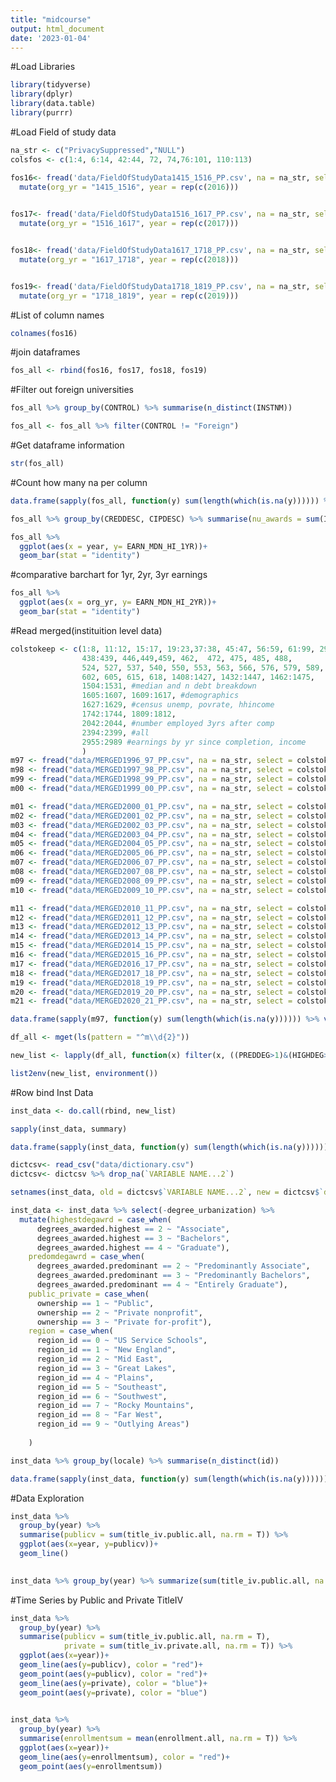 ```yaml
---
title: "midcourse"
output: html_document
date: '2023-01-04'
---
```

#Load Libraries
```r
library(tidyverse)
library(dplyr)
library(data.table)
library(purrr)
```


#Load Field of study data
```r
na_str <- c("PrivacySuppressed","NULL")
colsfos <- c(1:4, 6:14, 42:44, 72, 74,76:101, 110:113)

fos16<- fread('data/FieldOfStudyData1415_1516_PP.csv', na = na_str, select = colsfos)%>% 
  mutate(org_yr = "1415_1516", year = rep(c(2016)))
  

fos17<- fread('data/FieldOfStudyData1516_1617_PP.csv', na = na_str, select = colsfos)%>% 
  mutate(org_yr = "1516_1617", year = rep(c(2017)))


fos18<- fread('data/FieldOfStudyData1617_1718_PP.csv', na = na_str, select = colsfos)%>% 
  mutate(org_yr = "1617_1718", year = rep(c(2018)))


fos19<- fread('data/FieldOfStudyData1718_1819_PP.csv', na = na_str, select = colsfos)%>% 
  mutate(org_yr = "1718_1819", year = rep(c(2019)))
```


#List of column names
```r
colnames(fos16)
```


#join dataframes
```r
fos_all <- rbind(fos16, fos17, fos18, fos19)
```

#Filter out foreign universities
```r
fos_all %>% group_by(CONTROL) %>% summarise(n_distinct(INSTNM))
```
```r
fos_all <- fos_all %>% filter(CONTROL != "Foreign")
```

#Get dataframe information
```r
str(fos_all)
```
#Count how many na per column
```r
data.frame(sapply(fos_all, function(y) sum(length(which(is.na(y)))))) %>% view()
```

```r
fos_all %>% group_by(CREDDESC, CIPDESC) %>% summarise(nu_awards = sum(IPEDSCOUNT2, na.rm = T))
```




```r
fos_all %>% 
  ggplot(aes(x = year, y= EARN_MDN_HI_1YR))+
  geom_bar(stat = "identity")
```
#comparative barchart for 1yr, 2yr, 3yr earnings
```r
fos_all %>% 
  ggplot(aes(x = org_yr, y= EARN_MDN_HI_2YR))+
  geom_bar(stat = "identity")
```





#Read merged(instituition level data)
```r
colstokeep <- c(1:8, 11:12, 15:17, 19:23,37:38, 45:47, 56:59, 61:99, 290:388, 397:426, 429:432,
                438:439, 446,449,459, 462,  472, 475, 485, 488,
                524, 527, 537, 540, 550, 553, 563, 566, 576, 579, 589, 592,
                602, 605, 615, 618, 1408:1427, 1432:1447, 1462:1475,
                1504:1531, #median and n debt breakdown
                1605:1607, 1609:1617, #demographics
                1627:1629, #census unemp, povrate, hhincome 
                1742:1744, 1809:1812, 
                2042:2044, #number employed 3yrs after comp
                2394:2399, #all
                2955:2989 #earnings by yr since completion, income
                )
m97 <- fread("data/MERGED1996_97_PP.csv", na = na_str, select = colstokeep) %>%mutate(year = rep(c(1997))) 
m98 <- fread("data/MERGED1997_98_PP.csv", na = na_str, select = colstokeep)%>% mutate(year = rep(c(1998)))
m99 <- fread("data/MERGED1998_99_PP.csv", na = na_str, select = colstokeep)%>% mutate(year = rep(c(1999)))
m00 <- fread("data/MERGED1999_00_PP.csv", na = na_str, select = colstokeep)%>% mutate(year = rep(c(2000)))

m01 <- fread("data/MERGED2000_01_PP.csv", na = na_str, select = colstokeep)%>% mutate(year = rep(c(2001)))
m02 <- fread("data/MERGED2001_02_PP.csv", na = na_str, select = colstokeep)%>% mutate(year = rep(c(2002)))
m03 <- fread("data/MERGED2002_03_PP.csv", na = na_str, select = colstokeep)%>% mutate(year = rep(c(2003)))
m04 <- fread("data/MERGED2003_04_PP.csv", na = na_str, select = colstokeep)%>% mutate(year = rep(c(2004)))
m05 <- fread("data/MERGED2004_05_PP.csv", na = na_str, select = colstokeep)%>% mutate(year = rep(c(2005)))
m06 <- fread("data/MERGED2005_06_PP.csv", na = na_str, select = colstokeep)%>% mutate(year = rep(c(2006)))
m07 <- fread("data/MERGED2006_07_PP.csv", na = na_str, select = colstokeep)%>% mutate(year = rep(c(2007)))
m08 <- fread("data/MERGED2007_08_PP.csv", na = na_str, select = colstokeep)%>% mutate(year = rep(c(2008)))
m09 <- fread("data/MERGED2008_09_PP.csv", na = na_str, select = colstokeep)%>% mutate(year = rep(c(2009)))
m10 <- fread("data/MERGED2009_10_PP.csv", na = na_str, select = colstokeep)%>% mutate(year = rep(c(2010)))

m11 <- fread("data/MERGED2010_11_PP.csv", na = na_str, select = colstokeep)%>% mutate(year = rep(c(2011)))
m12 <- fread("data/MERGED2011_12_PP.csv", na = na_str, select = colstokeep)%>% mutate(year = rep(c(2012)))
m13 <- fread("data/MERGED2012_13_PP.csv", na = na_str, select = colstokeep)%>% mutate(year = rep(c(2013)))
m14 <- fread("data/MERGED2013_14_PP.csv", na = na_str, select = colstokeep)%>% mutate(year = rep(c(2014)))
m15 <- fread("data/MERGED2014_15_PP.csv", na = na_str, select = colstokeep)%>% mutate(year = rep(c(2015)))
m16 <- fread("data/MERGED2015_16_PP.csv", na = na_str, select = colstokeep)%>% mutate(year = rep(c(2016)))
m17 <- fread("data/MERGED2016_17_PP.csv", na = na_str, select = colstokeep)%>% mutate(year = rep(c(2017)))
m18 <- fread("data/MERGED2017_18_PP.csv", na = na_str, select = colstokeep)%>% mutate(year = rep(c(2018)))
m19 <- fread("data/MERGED2018_19_PP.csv", na = na_str, select = colstokeep)%>% mutate(year = rep(c(2019)))
m20 <- fread("data/MERGED2019_20_PP.csv", na = na_str, select = colstokeep)%>% mutate(year = rep(c(2020)))
m21 <- fread("data/MERGED2020_21_PP.csv", na = na_str, select = colstokeep)%>% mutate(year = rep(c(2021)))

```


```r
data.frame(sapply(m97, function(y) sum(length(which(is.na(y)))))) %>% view()
```

```r
df_all <- mget(ls(pattern = "^m\\d{2}"))
```

```r
new_list <- lapply(df_all, function(x) filter(x, ((PREDDEG>1)&(HIGHDEG>1)&(PREDDEG<4))))

list2env(new_list, environment())
```



#Row bind Inst Data

```r
inst_data <- do.call(rbind, new_list)
```
```r
sapply(inst_data, summary)
```

```r
data.frame(sapply(inst_data, function(y) sum(length(which(is.na(y)))))) %>% view()
```

```r
dictcsv<- read_csv("data/dictionary.csv")
dictcsv<- dictcsv %>% drop_na(`VARIABLE NAME...2`)
```

```r
setnames(inst_data, old = dictcsv$`VARIABLE NAME...2`, new = dictcsv$`developer-friendly name...6`, skip_absent = TRUE)
```

```r
inst_data <- inst_data %>% select(-degree_urbanization) %>% 
  mutate(highestdegawrd = case_when(
      degrees_awarded.highest == 2 ~ "Associate",
      degrees_awarded.highest == 3 ~ "Bachelors",
      degrees_awarded.highest == 4 ~ "Graduate"),
    predomdegawrd = case_when(
      degrees_awarded.predominant == 2 ~ "Predominantly Associate",
      degrees_awarded.predominant == 3 ~ "Predominantly Bachelors",
      degrees_awarded.predominant == 4 ~ "Entirely Graduate"),
    public_private = case_when(
      ownership == 1 ~ "Public",
      ownership == 2 ~ "Private nonprofit",
      ownership == 3 ~ "Private for-profit"),
    region = case_when(
      region_id == 0 ~ "US Service Schools", 
      region_id == 1 ~ "New England",
      region_id == 2 ~ "Mid East",
      region_id == 3 ~ "Great Lakes",
      region_id == 4 ~ "Plains",
      region_id == 5 ~ "Southeast",
      region_id == 6 ~ "Southwest",
      region_id == 7 ~ "Rocky Mountains",
      region_id == 8 ~ "Far West",
      region_id == 9 ~ "Outlying Areas")
    
    )
```




```r
inst_data %>% group_by(locale) %>% summarise(n_distinct(id))
```


```r
data.frame(sapply(inst_data, function(y) sum(length(which(is.na(y)))))) %>% view()
```

#Data Exploration

```r
inst_data %>% 
  group_by(year) %>% 
  summarise(publicv = sum(title_iv.public.all, na.rm = T)) %>% 
  ggplot(aes(x=year, y=publicv))+
  geom_line()
  
```
```r
inst_data %>% group_by(year) %>% summarize(sum(title_iv.public.all, na.rm = T))
```
#Time Series by Public and Private TitleIV
```r
inst_data %>% 
  group_by(year) %>% 
  summarise(publicv = sum(title_iv.public.all, na.rm = T),
            private = sum(title_iv.private.all, na.rm = T)) %>% 
  ggplot(aes(x=year))+
  geom_line(aes(y=publicv), color = "red")+
  geom_point(aes(y=publicv), color = "red")+
  geom_line(aes(y=private), color = "blue")+
  geom_point(aes(y=private), color = "blue")
  
```
```r
inst_data %>% 
  group_by(year) %>% 
  summarise(enrollmentsum = mean(enrollment.all, na.rm = T)) %>% 
  ggplot(aes(x=year))+
  geom_line(aes(y=enrollmentsum), color = "red")+
  geom_point(aes(y=enrollmentsum))
  
  
```










